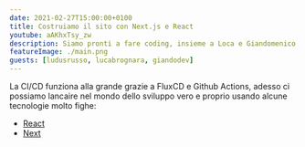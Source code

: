```yaml
---
date: 2021-02-27T15:00:00+0100
title: Costruiamo il sito con Next.js e React
youtube: aAKhxTsy_zw
description: Siamo pronti a fare coding, insieme a Loca e Giandomenico ci lanciamo nel mondo di React e Next.js
featureImage: ./main.png
guests: [ludusrusso, lucabrognara, giandodev]
---
```


La CI/CD funziona alla grande grazie a FluxCD e Github Actions,
adesso ci possiamo lancaire nel mondo dello sviluppo vero e proprio
usando alcune tecnologie molto fighe:

- [React](https://it.reactjs.org/)
- [Next](https://nextjs.org/docs/api-routes/introduction)
